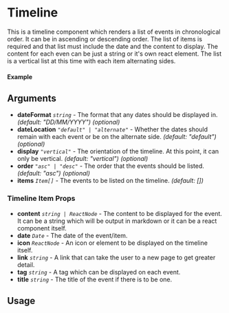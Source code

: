 
<Meta of={Timeline} title="Timeline" />

# Timeline

This is a timeline component which renders a list of events in chronological order. It can be in ascending or descending order. The list of items is required and that list must include the date and the content to display. The content for each even can be just a string or it's own react element. The list is a vertical list at this time with each item alternating sides.

#### Example

<Canvas of={Timeline.Default} />

## Arguments

- **dateFormat** _`string`_ - The format that any dates should be displayed in. _(default: "DD/MM/YYYY")_ _(optional)_
- **dateLocation** _`"default" | "alternate"`_ - Whether the dates should remain with each event or be on the alternate side. _(default: "default")_ _(optional)_
- **display** _`"vertical"`_ - The orientation of the timeline. At this point, it can only be vertical. _(default: "vertical")_ _(optional)_
- **order** _`"asc" | "desc"`_ - The order that the events should be listed. _(default: "asc")_ _(optional)_
- **items** _`Item[]`_ - The events to be listed on the timeline. _(default: [])_

### Timeline Item Props

- **content** _`string | ReactNode`_ - The content to be displayed for the event. It can be a string which will be output in markdown or it can be a react component itself.
- **date** _`Date`_ - The date of the event/item.
- **icon** _`ReactNode`_ - An icon or element to be displayed on the timeline itself.
- **link** _`string`_ - A link that can take the user to a new page to get greater detail.
- **tag** _`string`_ - A tag which can be displayed on each event.
- **title** _`string`_ - The title of the event if there is to be one.

## Usage

```ts
import {Timeline} from "@nick8green/components";

const Example = () => {
  return (
      <Timeline
        dateFormat="ddd Do MMM YYYY",
        items={[
          {
            icon: "🎉",
            title: "Event One",
            date: new Date("2025-08-21"),
            content:
              "Lorem ipsum dolor sit amet, consectetur adipiscing elit. Sed non erat sodales, gravida ex et, tempus sapien. Integer dignissim faucibus metus id cursus. Duis cursus erat a tellus ornare, ut molestie massa tincidunt. In viverra, diam sed fringilla tempus, justo nulla vestibulum felis, at imperdiet leo magna ac metus. Nunc facilisis rutrum diam, ut eleifend nunc efficitur semper. Nam arcu massa, fringilla at semper dapibus, volutpat at arcu. Integer est urna, consequat vel est a, consequat vulputate leo. Nulla ut risus at elit rhoncus mollis vel in magna. Orci varius natoque penatibus et magnis dis parturient montes, nascetur ridiculus mus.",
          },
          {
            date: new Date("2025-08-22"),
            content:
              "Maecenas sodales volutpat leo, ac mattis arcu blandit id. Cras aliquam dapibus sem non tempus. Vivamus vitae dolor eget velit fringilla bibendum quis et sem. Curabitur accumsan bibendum elit molestie interdum. Donec pellentesque neque et pharetra tempor. Maecenas ullamcorper quis justo at fringilla. Aenean id interdum diam, a sodales nisl. Suspendisse sed diam eu leo consectetur rutrum. Class aptent taciti sociosqu ad litora torquent per conubia nostra, per inceptos himenaeos. Donec venenatis urna dapibus ullamcorper ultricies. Vestibulum ante ipsum primis in faucibus orci luctus et ultrices posuere cubilia curae; Cras vitae nunc feugiat, eleifend turpis vel, hendrerit turpis.",
            tag: "In Progress",
            link: "https://example.com",
          },
          {
            title: "Event Three",
            icon: <FontAwesomeIcon icon={faCode} />,
            date: new Date("2025-08-23"),
            content:
              "Cras sem sem, maximus nec sem et, congue suscipit nunc. Integer mattis luctus dui in facilisis. Morbi eget eros eget urna dictum hendrerit. Aliquam pharetra urna a posuere rutrum. Morbi ac urna sed risus eleifend scelerisque et nec turpis. Aliquam erat volutpat. Praesent vehicula dictum nulla tristique aliquam.",
            tag: "Completed",
          },
        ]}
      />
  );
};

export default Example;
```
